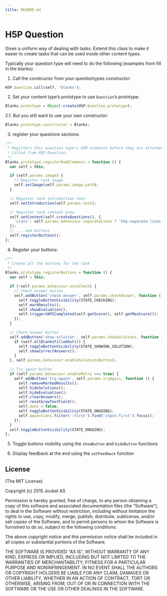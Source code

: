 ```yaml
---
title: README.md
---
```


H5P Question
==========

Gives a uniform way of dealing with tasks. Extend this class to make it easier
to create tasks that can be used inside other content types.

Typically your question type will need to do the following (examples from fill in the blanks)

1. Call the constructor from your questiontypes constructor:
```js
H5P.Question.call(self, 'blanks');
```

2. Set your content type's prototype to use `Question`'s prototype:
```js
Blanks.prototype = Object.create(H5P.Question.prototype);
```

2.1. But you still want to use your own constructor:
```js
Blanks.prototype.constructor = Blanks;
```

3. register your questions sections:
```js
/**
 * Registers this question type's DOM elements before they are attached.
 * Called from H5P.Question.
 */
Blanks.prototype.registerDomElements = function () {
  var self = this;

  if (self.params.image) {
    // Register task image
    self.setImage(self.params.image.path);
  }

  // Register task introduction text
  self.setIntroduction(self.params.text);

  // Register task content area
  self.setContent(self.createQuestions(), {
    'class': self.params.behaviour.separateLines ? 'h5p-separate-lines' : ''
  });
  // ... and buttons
  self.registerButtons();
};
```

4. Register your buttons:
```js
/**
 * Create all the buttons for the task
 */
Blanks.prototype.registerButtons = function () {
  var self = this;

  if (!self.params.behaviour.autoCheck) {
    // Check answer button
    self.addButton('check-answer', self.params.checkAnswer, function () {
      self.toggleButtonVisibility(STATE_CHECKING);
      self.markResults();
      self.showEvaluation();
      self.triggerXAPICompleted(self.getScore(), self.getMaxScore());
    });
  }

  // Check answer button
  self.addButton('show-solution', self.params.showSolutions, function () {
    if (self.allBlanksFilledOut()) {
      self.toggleButtonVisibility(STATE_SHOWING_SOLUTION);
      self.showCorrectAnswers();
    }
  }, self.params.behaviour.enableSolutionsButton);

  // Try again button
  if (self.params.behaviour.enableRetry === true) {
    self.addButton('try-again', self.params.tryAgain, function () {
      self.removeMarkedResults();
      self.hideSolutions();
      self.hideEvaluation();
      self.clearAnswers();
      self.resetGrowTextField();
      self.done = false;
      self.toggleButtonVisibility(STATE_ONGOING);
      self.$questions.filter(':first').find('input:first').focus();
    });
  }
  self.toggleButtonVisibility(STATE_ONGOING);
};
```

5. Toggle buttons visibility using the `showButton` and `hideButton` functions

6. Display feedback at the end using the `setFeedback` function

## License

(The MIT License)

Copyright (c) 2015 Joubel AS

Permission is hereby granted, free of charge, to any person obtaining a copy of this software and associated documentation files (the "Software"), to deal in the Software without restriction, including without limitation the rights to use, copy, modify, merge, publish, distribute, sublicense, and/or sell copies of the Software, and to permit persons to whom the Software is furnished to do so, subject to the following conditions:

The above copyright notice and this permission notice shall be included in all copies or substantial portions of the Software.

THE SOFTWARE IS PROVIDED "AS IS", WITHOUT WARRANTY OF ANY KIND, EXPRESS OR IMPLIED, INCLUDING BUT NOT LIMITED TO THE WARRANTIES OF MERCHANTABILITY, FITNESS FOR A PARTICULAR PURPOSE AND NONINFRINGEMENT. IN NO EVENT SHALL THE AUTHORS OR COPYRIGHT HOLDERS BE LIABLE FOR ANY CLAIM, DAMAGES OR OTHER LIABILITY, WHETHER IN AN ACTION OF CONTRACT, TORT OR OTHERWISE, ARISING FROM, OUT OF OR IN CONNECTION WITH THE SOFTWARE OR THE USE OR OTHER DEALINGS IN THE SOFTWARE.
